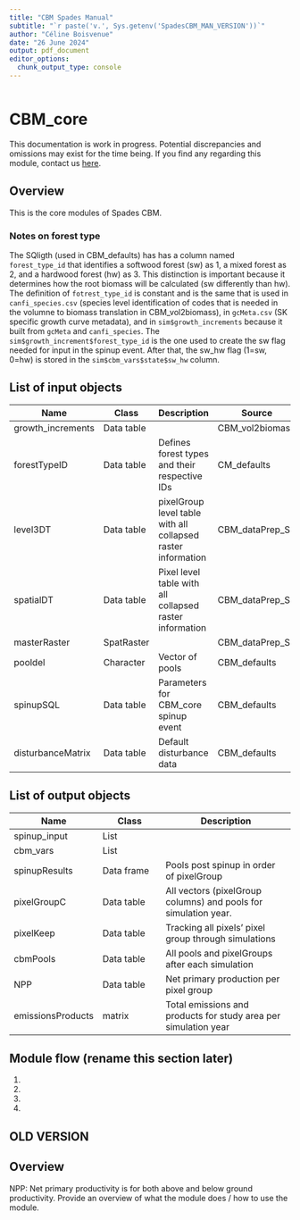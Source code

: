 ```yaml
---
title: "CBM Spades Manual"
subtitle: "`r paste('v.', Sys.getenv('SpadesCBM_MAN_VERSION'))`"
author: "Céline Boisvenue"
date: "26 June 2024"
output: pdf_document
editor_options: 
  chunk_output_type: console
---
```

```r
```

# CBM_core

:::{.rmdimportant}
This documentation is work in progress. Potential discrepancies and omissions may exist for the time being. If you find any regarding this module, contact us [here]("https://github.com/PredictiveEcology/CBM_core/issues").
:::

## Overview

This is the core modules of Spades CBM.


### Notes on forest type
The SQligth (used in CBM_defaults) has has a column named `forest_type_id` that identifies a softwood forest (sw) as 1, a mixed forest as 2, and a hardwood forest (hw) as 3. This distinction is important because it determines how the root biomass will be calculated (sw differently than hw). The definition of `fotrest_type_id` is constant and is the same that is used in `canfi_species.csv` (species level identification of codes that is needed in the volumne to biomass translation in CBM_vol2biomass), in `gcMeta.csv` (SK specific growth curve metadata), and in `sim$growth_increments` because it built from `gcMeta` and `canfi_species`. The `sim$growth_increment$forest_type_id` is the one used to create the sw flag needed for input in the spinup event. After that, the sw_hw flag (1=sw, 0=hw) is stored in the `sim$cbm_vars$state$sw_hw` column.

## List of input objects

| Name              | Class      | Description                                                  | Source          |
|-----------------|-----------------|-----------------------|-----------------|
| growth_increments | Data table |                                                              | CBM_vol2biomass |
| forestTypeID      | Data table | Defines forest types and their respective IDs                | CM_defaults     |
| level3DT          | Data table | pixelGroup level table with all collapsed raster information | CBM_dataPrep_SK |
| spatialDT         | Data table | Pixel level table with all collapsed raster information      | CBM_dataPrep_SK |
| masterRaster      | SpatRaster |                                                              | CBM_dataPrep_SK |
| pooldel           | Character  | Vector of pools                                              | CBM_defaults    |
| spinupSQL         | Data table | Parameters for CBM_core spinup event                         | CBM_defaults    |
| disturbanceMatrix | Data table | Default disturbance data                                     | CBM_defaults    |

## List of output objects

| Name              | Class      | Description                                                     |
|------------------|------------------|-------------------------------------|
| spinup_input      | List       |                                                                 |
| cbm_vars          | List       |                                                                 |
| spinupResults     | Data frame | Pools post spinup in order of pixelGroup                        |
| pixelGroupC       | Data table | All vectors (pixelGroup columns) and pools for simulation year. |
| pixelKeep         | Data table | Tracking all pixels' pixel group through simulations            |
| cbmPools          | Data table | All pools and pixelGroups after each simulation                 |
| NPP               | Data table | Net primary production per pixel group                          |
| emissionsProducts | matrix     | Total emissions and products for study area per simulation year |

## Module flow (rename this section later)

1.  

2.  

3.  

4.  

## OLD VERSION

## Overview

NPP: Net primary productivity is for both above and below ground productivity. Provide an overview of what the module does / how to use the module.

